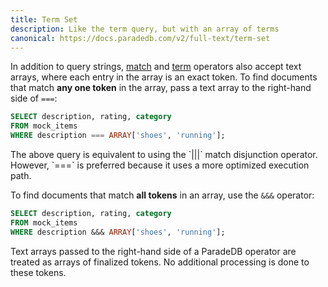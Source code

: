 ```yaml
---
title: Term Set
description: Like the term query, but with an array of terms
canonical: https://docs.paradedb.com/v2/full-text/term-set
---
```


In addition to query strings, [match](/v2/full-text/match) and [term](/v2/full-text/term) operators also accept text arrays,
where each entry in the array is an exact token. To find documents that match **any one token** in the array, pass a text array to the right-hand side of `===`:

```sql
SELECT description, rating, category
FROM mock_items
WHERE description === ARRAY['shoes', 'running'];
```

<Note>
  The above query is equivalent to using the `|||` match disjunction operator.
  However, `===` is preferred because it uses a more optimized execution path.
</Note>

To find documents that match **all tokens** in an array, use the `&&&` operator:

```sql
SELECT description, rating, category
FROM mock_items
WHERE description &&& ARRAY['shoes', 'running'];
```

<Note>
  Text arrays passed to the right-hand side of a ParadeDB operator are treated
  as arrays of finalized tokens. No additional processing is done to these
  tokens.
</Note>
